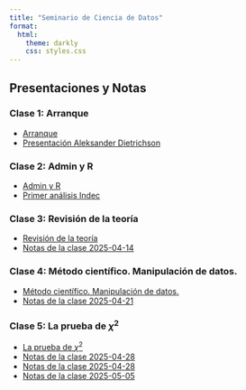 ```yaml
---
title: "Seminario de Ciencia de Datos"
format:
  html:
    theme: darkly
    css: styles.css
---
```


## Presentaciones y Notas


### Clase 1: Arranque
* [Arranque](presentaciones/1-inicio-y-setup.html)
* [Presentación Aleksander Dietrichson](presentacion.html)

### Clase 2: Admin y R
* [Admin y R](presentaciones/2-sincronizar-repositorios-primer-codigo-y-analysis.html)
* [Primer análisis Indec](Primer-analysis.html)

### Clase 3: Revisión de la teoría
* [Revisión de la teoría](presentaciones/3-centralizacion-y-dispersión.html)
* [Notas de la clase 2025-04-14](notas-de-la-clase-2025-04-14.html)

### Clase 4: Método científico. Manipulación de datos.
* [Método científico. Manipulación de datos.](presentaciones/4-metodo-científico.html)
* [Notas de la clase 2025-04-21](notas-de-la-clase-2025-04-21.html)

### Clase 5: La prueba de $\chi^2$
* [La prueba de $\chi^2$](presentaciones/5-chi-cuadrado.html)
* [Notas de la clase 2025-04-28](notas-de-la-clase-2025-04-28-II.html)
* [Notas de la clase 2025-04-28](notas-de-la-clase-2025-04-28.html)
* [Notas de la clase 2025-05-05](notas-de-la-clase-2025-05-05.html)
